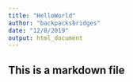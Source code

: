 ```yaml
---
title: "HelloWorld"
author: "backpacksbridges"
date: "12/8/2019"
output: html_document
---
```


## This is a markdown file  